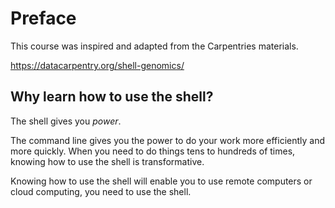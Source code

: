 # Preface {.unnumbered}

This course was inspired and adapted from the Carpentries materials.

<https://datacarpentry.org/shell-genomics/>

## Why learn how to use the shell?

The shell gives you *power*.

The command line gives you the power to do your work more efficiently and more quickly. When you need to do things tens to hundreds of times, knowing how to use the shell is transformative.

Knowing how to use the shell will enable you to use remote computers or cloud computing, you need to use the shell.
